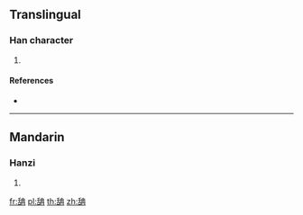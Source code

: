 {{character info/new}}
==Translingual==

===Han character===
{{Han char|rn=135|rad=舌|as=05|sn=11|four=15657|canj=HRGB}}

# {{defn|Han|sort=舌05}}

====References====
* {{Han ref|kx=1007.080|dkj=30295|dj=1464.100|hdz=52943.110|uh=8211|ud=33297|bh=D752|bd=55122}}

----

==Mandarin==

===Hanzi===
{{cmn-hanzi|pin=[[tān]] ([[tan1]])|wg=t'an<sup>1</sup>}}

# {{defn|lang=cmn|sort=舌05}}

[[fr:舑]]
[[pl:舑]]
[[th:舑]]
[[zh:舑]]